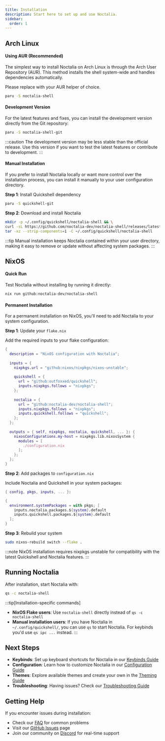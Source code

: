 ```yaml
---
title: Installation
description: Start here to set up and use Noctalia.
sidebar:
  order: 1
---
```


## Arch Linux

#### Using AUR (Recommended)

The simplest way to install Noctalia on Arch Linux is through the Arch User Repository (AUR). This method installs the shell system-wide and handles dependencies automatically.

Please replace with your AUR helper of choice.

```bash
paru -S noctalia-shell
```

#### Development Version

For the latest features and fixes, you can install the development version directly from the Git repository:

```bash
paru -S noctalia-shell-git
```

:::caution
The development version may be less stable than the official release. Use this version if you want to test the latest features or contribute to development.
:::

#### Manual Installation

If you prefer to install Noctalia locally or want more control over the installation process, you can install it manually to your user configuration directory.

**Step 1**: Install Quickshell dependency
```bash
paru -S quickshell-git
```

**Step 2**: Download and install Noctalia
```bash
mkdir -p ~/.config/quickshell/noctalia-shell && \
curl -sL https://github.com/noctalia-dev/noctalia-shell/releases/latest/download/noctalia-latest.tar.gz | \
tar -xz --strip-components=1 -C ~/.config/quickshell/noctalia-shell
```

:::tip
Manual installation keeps Noctalia contained within your user directory, making it easy to remove or update without affecting system packages.
:::

## NixOS

#### Quick Run

Test Noctalia without installing by running it directly:

```bash
nix run github:noctalia-dev/noctalia-shell
```

#### Permanent Installation

For a permanent installation on NixOS, you'll need to add Noctalia to your system configuration.

**Step 1**: Update your `flake.nix`

Add the required inputs to your flake configuration:

```nix
{
  description = "NixOS configuration with Noctalia";
  
  inputs = {
    nixpkgs.url = "github:nixos/nixpkgs/nixos-unstable";
    
    quickshell = {
      url = "github:outfoxxed/quickshell";
      inputs.nixpkgs.follows = "nixpkgs";
    };
    
    noctalia = {
      url = "github:noctalia-dev/noctalia-shell";
      inputs.nixpkgs.follows = "nixpkgs";
      inputs.quickshell.follows = "quickshell";
    };
  };
  
  outputs = { self, nixpkgs, noctalia, quickshell, ... }: {
    nixosConfigurations.my-host = nixpkgs.lib.nixosSystem {
      modules = [
        ./configuration.nix
      ];
    };
  };
}
```

**Step 2**: Add packages to `configuration.nix`

Include Noctalia and Quickshell in your system packages:

```nix
{ config, pkgs, inputs, ... }:

{
  environment.systemPackages = with pkgs; [
    inputs.noctalia.packages.${system}.default
    inputs.quickshell.packages.${system}.default
  ];
}
```

**Step 3**: Rebuild your system

```bash
sudo nixos-rebuild switch --flake .
```

:::note
NixOS installation requires nixpkgs unstable for compatibility with the latest Quickshell and Noctalia features.
:::

## Running Noctalia

After installation, start Noctalia with:

```bash
qs -c noctalia-shell
```

:::tip[Installation-specific commands]
- **NixOS Flake users**: Use `noctalia-shell` directly instead of `qs -c noctalia-shell`
- **Manual installation users**: If you have Noctalia in `~/.config/quickshell/`, you can use `qs` to start Noctalia. For keybinds you'd use `qs ipc ...` instead.
:::

## Next Steps

- **Keybinds**: Set up keyboard shortcuts for Noctalia in our [Keybinds Guide](./keybinds)
- **Configuration**: Learn how to customize Noctalia in our [Configuration Guide](./configuration)
- **Themes**: Explore available themes and create your own in the [Theming Guide](./theming)
- **Troubleshooting**: Having issues? Check our [Troubleshooting Guide](./troubleshooting)

## Getting Help

If you encounter issues during installation:

- Check our [FAQ](./faq) for common problems
- Visit our [GitHub Issues](https://github.com/noctalia-dev/noctalia-shell/issues) page
- Join our community on [Discord](https://discord.noctalia.dev) for real-time support